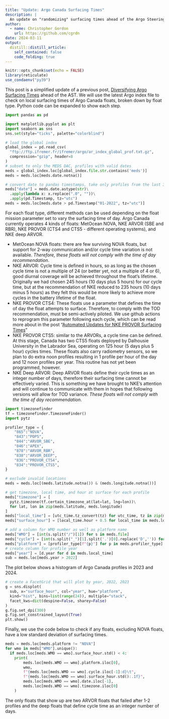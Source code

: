 ```yaml
---
title: "Update: Argo Canada Surfacing Times"
description: |
  An update on "randomizing" surfacing times ahead of the Argo Steering Team meeting. 
author:
  - name: Christopher Gordon
    url: https://github.com/cgrdn
date: 2024-03-11
output:
  distill::distill_article:
    self_contained: false
    code_folding: true
---
```



```r
knitr::opts_chunk$set(echo = FALSE)
library(reticulate)
use_condaenv("py39")
```

This post is a simplified update of a previous post, [Diversifying Argo Surfacing Times](https://argocanada.github.io/blog/posts/2023-07-13-diversifying-argo-surfacing-times/) ahead of the AST. We will use the latest Argo index file to check on local surfacing times of Argo Canada floats, broken down by float type. Python code can be expanded to show each step. 

```python
import pandas as pd

import matplotlib.pyplot as plt
import seaborn as sns
sns.set(style="ticks", palette="colorblind")

# load the global index
global_index = pd.read_csv(
  "ftp://ftp.ifremer.fr/ifremer/argo/ar_index_global_prof.txt.gz", 
  compression="gzip", header=8
)
# subset to only the MEDS DAC, profiles with valid dates
meds = global_index.loc[global_index.file.str.contains('meds')]
meds = meds.loc[meds.date.notna()]

# convert date to pandas timestamps, take only profiles from the last 3 years
meds["date"] = meds.date.astype(str)\
  .apply(lambda x: x.replace(".0", ""))\
  .apply(pd.Timestamp, tz="utc")
meds = meds.loc[meds.date > pd.Timestamp("01-2022", tz="utc")]
```

For each float type, different methods can be used depending on the float mission parameter set to vary the surfacing time of day. Argo Canada currently operates 4 kinds of floats: MetOcean NOVA, NKE ARVOR (SBE and RBR), NKE PROVOR (CTS4 and CTS5 - different operating systems), and NKE deep ARVOR. 

- MetOcean NOVA floats: there are few surviving NOVA floats, but support for 2-way communication and/or cycle time variation is not available. _Therefore, these floats will not comply with the time of day recommendation_.
- NKE ARVOR: Cycle time is defined in hours, so as long as the chosen cycle time is not a multiple of 24 (or better yet, not a multiple of 4 or 6), good diurnal coverage will be achieved throughout the float's lifetime. Originally we had chosen 245 hours (10 days plus 5 hours) for our cycle time, but at the recommendation of NKE reduced to 235 hours (10 days minus 5 hours) as they felt this would be more likely to achieve more cycles in the battery lifetime of the float. 
- NKE PROVOR CTS4: These floats use a parameter that defines the time of day the float attempts to surface. Therefore, to comply with the TOD recommendation, must be semi-actively piloted. We use github actions to reprogram this parameter following each cycle, which can be read more about in the post "[Automated Updates for NKE PROVOR Surfacing Times](https://argocanada.github.io/blog/posts/2023-10-18-automated-updates-for-nke-provor-surfacing-times/)"
- NKE PROVOR CTS5: similar to the ARVORs, a cycle time can be defined. At this stage, Canada has two CTS5 floats deployed by Dalhousie University in the Labrador Sea, operating on 125 hour (5 days plus 5 hour) cycles times. These floats also carry radiometry sensors, so we plan to do extra noon profiles resulting in 1 profile per hour of the day and 12 noon profiles per year. This routine has not yet been programmed, however.
- NKE Deep ARVOR: Deep ARVOR floats define their cycle times as an integer number of days, therefore their surfacing time cannot be effectively varied. This is something we have brought to NKE's attention and will continue to communicate with them in hopes that following versions will allow for TOD variance. _These floats will not comply with the time of day recommendation_. 

```python
import timezonefinder
tf = timezonefinder.TimezoneFinder()
import pytz

profiler_type = {
    "865":"NOVA",
    "843":"POPS",
    "844":"ARVOR_SBE",
    "846":"APEX",
    "878":"ARVOR_RBR",
    "838":"ARVOR_DEEP",
    "836":"PROVOR_CTS4",
    "834":"PROVOR_CTS5",
}

# exclude invalid locations
meds = meds.loc[(meds.latitude.notna()) & (meds.longitude.notna())]

# get timezone, local time, and hour at surface for each profile
meds["timezone"] = [
  pytz.timezone(tf.certain_timezone_at(lat=lat, lng=lon))\
  for lat, lon in zip(meds.latitude, meds.longitude)
]
meds["local_time"] = [utc_time.tz_convert(tz) for utc_time, tz in zip(meds.date, meds.timezone)]
meds["surface_hour"] = [local_time.hour + 0.5 for local_time in meds.local_time]

# add a column for WMO number as well as platform name
meds["WMO"] = [int(s.split("/")[1]) for s in meds.file]
meds["cycle"] = [int(s.split("_")[1].split('.')[0].replace('D','')) for s in meds.file]
meds["platform"] = [profiler_type[f"{p}"] for p in meds.profiler_type]
# create column for profile year
meds["year"] = [d.year for d in meds.local_time]
sub = meds.loc[meds.year > 2022]
```

The plot below shows a histogram of Argo Canada profiles in 2023 and 2024. 

```python
# create a FacetGrid that will plot by year, 2022, 2023
g = sns.displot(
  sub, x="surface_hour", col="year", hue="platform", 
  kind="hist", bins=list(range(24)), multiple="stack", 
  facet_kws=dict(despine=False, sharey=False)
)
g.fig.set_dpi(300)
g.fig.set_constrained_layout(True)
plt.show()
```

Finally, we use the code below to check if any floats, excluding NOVA floats, have a low standard deviation of surfacing times. 

```python
meds = meds.loc[meds.platform != "NOVA"]
for wmo in meds["WMO"].unique():
  if meds.loc[meds.WMO == wmo].surface_hour.std() < 4:
    print(
        meds.loc[meds.WMO == wmo].platform.iloc[0],
        wmo, 
        f"{meds.loc[meds.WMO == wmo].cycle.iloc[-1]:d}\t",
        f"{meds.loc[meds.WMO == wmo].surface_hour.std():.1f}",
        meds.loc[meds.WMO == wmo].date.iloc[-1],
        meds.loc[meds.WMO == wmo].timezone.iloc[0]
    )
```

The only floats that show up are two ARVOR floats that failed after 1-2 profiles and the deep floats that define cycle time as an integer number of days. 
